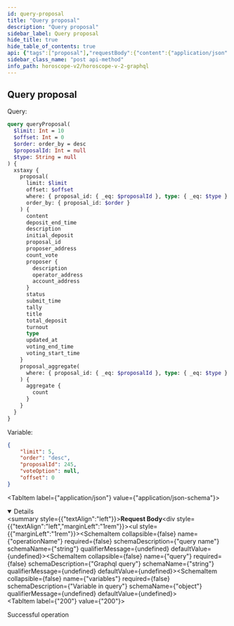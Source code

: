 ```yaml
---
id: query-proposal
title: "Query proposal"
description: "Query proposal"
sidebar_label: Query proposal
hide_title: true
hide_table_of_contents: true
api: {"tags":["proposal"],"requestBody":{"content":{"application/json":{"schema":{"type":"object","properties":{"operationName":{"type":"string","example":"queryProposal","description":"query name"},"query":{"type":"string","example":"query queryProposal($limit: Int = 10, $offset: Int = 0, $order: order_by = desc, $proposalId: Int = null, $type: String = null) { serenity { proposal(limit: $limit, offset: $offset, where: {proposal_id: {_eq: $proposalId}, type: {_eq: $type}}, order_by: {proposal_id: $order}) { content deposit_end_time description initial_deposit proposal_id proposer_address count_vote proposer { description operator_address account_address } status submit_time tally title total_deposit turnout type updated_at voting_end_time voting_start_time } proposal_aggregate(where: {proposal_id: {_eq: $proposalId}, type: {_eq: $type}}) { aggregate { count } } } }","description":"Graphql query"},"variables":{"type":"object","description":"Variable in query","example":{"order":"desc","limit":4}}}},"examples":{"xstaxy":{"summary":"Query on Xstaxy chain","value":{"operationName":"queryProposal","query":"query queryProposal($limit: Int = 10, $offset: Int = 0, $order: order_by = desc, $proposalId: Int = null, $type: String = null) { xstaxy { proposal(limit: $limit, offset: $offset, where: {proposal_id: {_eq: $proposalId}, type: {_eq: $type}}, order_by: {proposal_id: $order}) { content deposit_end_time description initial_deposit proposal_id proposer_address count_vote proposer { description operator_address account_address } status submit_time tally title total_deposit turnout type updated_at voting_end_time voting_start_time } proposal_aggregate(where: {proposal_id: {_eq: $proposalId}, type: {_eq: $type}}) { aggregate { count } } } }","variables":{"order":"desc","limit":4}}},"auratestnet":{"summary":"Query on Aura Testnet chain","value":{"operationName":"queryProposal","query":"query queryProposal($limit: Int = 10, $offset: Int = 0, $order: order_by = desc, $proposalId: Int = null, $type: String = null) { auratestnet { proposal(limit: $limit, offset: $offset, where: {proposal_id: {_eq: $proposalId}, type: {_eq: $type}}, order_by: {proposal_id: $order}) { content deposit_end_time description initial_deposit proposal_id proposer_address count_vote proposer { description operator_address account_address } status submit_time tally title total_deposit turnout type updated_at voting_end_time voting_start_time } proposal_aggregate(where: {proposal_id: {_eq: $proposalId}, type: {_eq: $type}}) { aggregate { count } } } }","variables":{"order":"desc","limit":4}}},"serenity":{"summary":"Query on Serenity chain","value":{"operationName":"queryProposal","query":"query queryProposal($limit: Int = 10, $offset: Int = 0, $order: order_by = desc, $proposalId: Int = null, $type: String = null) { serenity { proposal(limit: $limit, offset: $offset, where: {proposal_id: {_eq: $proposalId}, type: {_eq: $type}}, order_by: {proposal_id: $order}) { content deposit_end_time description initial_deposit proposal_id proposer_address count_vote proposer { description operator_address account_address } status submit_time tally title total_deposit turnout type updated_at voting_end_time voting_start_time } proposal_aggregate(where: {proposal_id: {_eq: $proposalId}, type: {_eq: $type}}) { aggregate { count } } } }","variables":{"order":"desc","limit":4}}},"euphoria":{"summary":"Query on Euphoria chain","value":{"operationName":"queryProposal","query":"query queryProposal($limit: Int = 10, $offset: Int = 0, $order: order_by = desc, $proposalId: Int = null, $type: String = null) { euphoria { proposal(limit: $limit, offset: $offset, where: {proposal_id: {_eq: $proposalId}, type: {_eq: $type}}, order_by: {proposal_id: $order}) { content deposit_end_time description initial_deposit proposal_id proposer_address count_vote proposer { description operator_address account_address } status submit_time tally title total_deposit turnout type updated_at voting_end_time voting_start_time } proposal_aggregate(where: {proposal_id: {_eq: $proposalId}, type: {_eq: $type}}) { aggregate { count } } } }","variables":{"order":"desc","limit":4}}},"nois":{"summary":"Query on Nois chain","value":{"operationName":"queryProposal","query":"query queryProposal($limit: Int = 10, $offset: Int = 0, $order: order_by = desc, $proposalId: Int = null, $type: String = null) { nois { proposal(limit: $limit, offset: $offset, where: {proposal_id: {_eq: $proposalId}, type: {_eq: $type}}, order_by: {proposal_id: $order}) { content deposit_end_time description initial_deposit proposal_id proposer_address count_vote proposer { description operator_address account_address } status submit_time tally title total_deposit turnout type updated_at voting_end_time voting_start_time } proposal_aggregate(where: {proposal_id: {_eq: $proposalId}, type: {_eq: $type}}) { aggregate { count } } } }","variables":{"order":"desc","limit":4}}},"sei":{"summary":"Query on Sei chain","value":{"operationName":"queryProposal","query":"query queryProposal($limit: Int = 10, $offset: Int = 0, $order: order_by = desc, $proposalId: Int = null, $type: String = null) { sei { proposal(limit: $limit, offset: $offset, where: {proposal_id: {_eq: $proposalId}, type: {_eq: $type}}, order_by: {proposal_id: $order}) { content deposit_end_time description initial_deposit proposal_id proposer_address count_vote proposer { description operator_address account_address } status submit_time tally title total_deposit turnout type updated_at voting_end_time voting_start_time } proposal_aggregate(where: {proposal_id: {_eq: $proposalId}, type: {_eq: $type}}) { aggregate { count } } } }","variables":{"order":"desc","limit":4}}}}}}},"responses":{"200":{"description":"Successful operation"}},"description":"Query proposall","method":"post","path":"/api/v2/graphql","servers":[{"url":"https://indexer-v2.dev.aurascan.io","description":"Server for testnet network. Support chains of auratestnet, serenity, euphoria, xstaxy, nois and sei"},{"url":"https://horoscope.aura.network","description":"Server for main network. Only support chain of xstaxy"},{"url":"https://indexer-v2.staging.aurascan.io","description":"Server for testnet network. Support chains of euphoria and xstaxy"}],"jsonRequestBodyExample":{"operationName":"queryProposal","query":"query queryProposal($limit: Int = 10, $offset: Int = 0, $order: order_by = desc, $proposalId: Int = null, $type: String = null) { serenity { proposal(limit: $limit, offset: $offset, where: {proposal_id: {_eq: $proposalId}, type: {_eq: $type}}, order_by: {proposal_id: $order}) { content deposit_end_time description initial_deposit proposal_id proposer_address count_vote proposer { description operator_address account_address } status submit_time tally title total_deposit turnout type updated_at voting_end_time voting_start_time } proposal_aggregate(where: {proposal_id: {_eq: $proposalId}, type: {_eq: $type}}) { aggregate { count } } } }","variables":{"order":"desc","limit":4}},"info":{"title":"Horoscope v2 graphql","version":"1.0.0"},"postman":{"name":"Query proposall","description":{"type":"text/plain"},"url":{"path":["api","v2","graphql"],"host":["{{baseUrl}}"],"query":[],"variable":[]},"header":[{"key":"Content-Type","value":"application/json"}],"method":"POST","body":{"mode":"raw","raw":"\"\"","options":{"raw":{"language":"json"}}}}}
sidebar_class_name: "post api-method"
info_path: horoscope-v2/horoscope-v-2-graphql
---
```



## Query proposal

Query: 
```graphql
query queryProposal(
  $limit: Int = 10
  $offset: Int = 0
  $order: order_by = desc
  $proposalId: Int = null
  $type: String = null
) {
  xstaxy {
    proposal(
      limit: $limit
      offset: $offset
      where: { proposal_id: { _eq: $proposalId }, type: { _eq: $type } }
      order_by: { proposal_id: $order }
    ) {
      content
      deposit_end_time
      description
      initial_deposit
      proposal_id
      proposer_address
      count_vote
      proposer {
        description
        operator_address
        account_address
      }
      status
      submit_time
      tally
      title
      total_deposit
      turnout
      type
      updated_at
      voting_end_time
      voting_start_time
    }
    proposal_aggregate(
      where: { proposal_id: { _eq: $proposalId }, type: { _eq: $type } }
    ) {
      aggregate {
        count
      }
    }
  }
}
```
Variable: 
```json
{
    "limit": 5,
    "order": "desc",
    "proposalId": 245,
    "voteOption": null,
    "offset": 0
}
```
<MimeTabs><TabItem label={"application/json"} value={"application/json-schema"}><details style={{}} data-collapsed={false} open={true}><summary style={{"textAlign":"left"}}><strong>Request Body</strong></summary><div style={{"textAlign":"left","marginLeft":"1rem"}}></div><ul style={{"marginLeft":"1rem"}}><SchemaItem collapsible={false} name={"operationName"} required={false} schemaDescription={"query name"} schemaName={"string"} qualifierMessage={undefined} defaultValue={undefined}></SchemaItem><SchemaItem collapsible={false} name={"query"} required={false} schemaDescription={"Graphql query"} schemaName={"string"} qualifierMessage={undefined} defaultValue={undefined}></SchemaItem><SchemaItem collapsible={false} name={"variables"} required={false} schemaDescription={"Variable in query"} schemaName={"object"} qualifierMessage={undefined} defaultValue={undefined}></SchemaItem></ul></details></TabItem></MimeTabs><div><ApiTabs><TabItem label={"200"} value={"200"}><div>

Successful operation

</div><div></div></TabItem></ApiTabs></div>
      